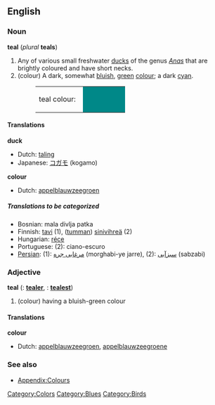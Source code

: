 {{wikipedia}}
==English==
===Noun===
'''teal''' (''plural'' '''teals''')

# Any of various small freshwater [[duck]]s of the genus ''[[Anas]]'' that are brightly coloured and have short necks.
#(colour) A dark, somewhat [[bluish]], [[green]] [[color|colour]]; a dark [[cyan]].
#:<table><tr><td>teal colour: &nbsp;</td><td bgcolor="#008888" width="80">&nbsp; </td></tr></table>

====Translations====
'''duck'''
{{top}}
*Dutch: [[taling]] {{m}}
*Japanese: [[コガモ]] (kogamo)
{{mid}}
{{bottom}}

'''colour'''
{{top}}
*Dutch: [[appelblauwzeegroen]] {{n}}
{{mid}}
{{bottom}}

=====Translations to be categorized=====
{{checktrans}}
<!--Remove this section once all of the translations below have been moved into the tables above.-->
*Bosnian: mala divlja patka {{f}}
*Finnish: [[tavi#Finnish|tavi]] (1), ([[tumma]]n) [[sinivihreä]] (2)
*Hungarian: [[réce]]
*Portuguese: (2): ciano-escuro
*[[Persian]]: (1): [[مرغابی جره]] (morghabi-ye jarre), (2): [[سبزآبی]] (sabzabi)

===Adjective===
'''teal'''  ({{compar}}: '''[[tealer]]''', {{superl}}: '''[[tealest]]''')

#(colour) having a bluish-green colour

====Translations====
'''colour'''
{{top}}
*Dutch: [[appelblauwzeegroen]], [[appelblauwzeegroene]]
{{mid}}
{{bottom}}

===See also===
*[[Wiktionary_Appendix:Colours|Appendix:Colours]]

[[Category:Colors]]
[[Category:Blues]]
[[Category:Birds]]